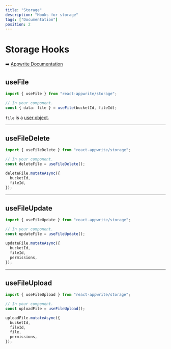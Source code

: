 ```yaml
---
title: "Storage"
description: "Hooks for storage"
tags: ["Documentation"]
position: 2
---
```


# Storage Hooks

➡️ [Appwrite Documentation](https://appwrite.io/docs/client/storage)

## useFile

```typescript
import { useFile } from "react-appwrite/storage";

// In your component.
const { data: file } = useFile(bucketId, fileId);
```

`file` is a [user object](https://appwrite.io/docs/models/file).

---

## useFileDelete

```typescript
import { useFileDelete } from "react-appwrite/storage";

// In your component.
const deleteFile = useFileDelete();

deleteFile.mutateAsync({
  bucketId,
  fileId,
});
```

---

## useFileUpdate

```typescript
import { useFileUpdate } from "react-appwrite/storage";

// In your component.
const updateFile = useFileUpdate();

updateFile.mutateAsync({
  bucketId,
  fileId,
  permissions,
});
```

---

## useFileUpload

```typescript
import { useFileUpload } from "react-appwrite/storage";

// In your component.
const uploadFile = useFileUpload();

uploadFile.mutateAsync({
  bucketId,
  fileId,
  file,
  permissions,
});
```
